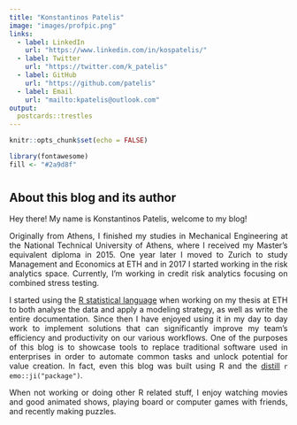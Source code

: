 ```yaml
---
title: "Konstantinos Patelis"
image: "images/profpic.png"
links:
  - label: LinkedIn
    url: "https://www.linkedin.com/in/kospatelis/"
  - label: Twitter
    url: "https://twitter.com/k_patelis"
  - label: GitHub
    url: "https://github.com/patelis"
  - label: Email
    url: "mailto:kpatelis@outlook.com"
output:
  postcards::trestles
---
```


```r
knitr::opts_chunk$set(echo = FALSE)

library(fontawesome)
fill <- "#2a9d8f"
```

#
## About this blog and its author

<div style="text-align: justify">

Hey there! My name is Konstantinos Patelis, welcome to my blog!  

Originally from Athens, I finished my studies in Mechanical Engineering at the National Technical University of Athens, where I received my Master's equivalent diploma in 2015. One year later I moved to Zurich to study Management and Economics at ETH and in 2017 I started working in the risk analytics space. Currently, I'm working in credit risk analytics focusing on combined stress testing.  

I started using the [R statistical language](https://www.r-project.org/) when working on my thesis at ETH to both analyse the data and apply a modeling strategy, as well as write the entire documentation. Since then I have enjoyed using it in my day to day work to implement solutions that can significantly improve  my team's efficiency and productivity on our various workflows. One of the purposes of this blog is to showcase tools to replace traditional software used in enterprises in order to automate common tasks and unlock potential for value creation. In fact, even this blog was built using R and the [distill](https://rstudio.github.io/distill/) `r emo::ji("package")`.  

When not working or doing other R related stuff, I enjoy watching movies and good animated shows, playing board or computer games with friends, and recently making puzzles.  

</div>
